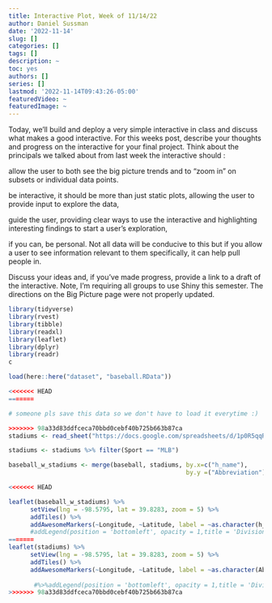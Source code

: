 ```yaml
---
title: Interactive Plot, Week of 11/14/22
author: Daniel Sussman
date: '2022-11-14'
slug: []
categories: []
tags: []
description: ~
toc: yes
authors: []
series: []
lastmod: '2022-11-14T09:43:26-05:00'
featuredVideo: ~
featuredImage: ~
---
```


Today, we’ll build and deploy a very simple interactive in class and discuss what makes a good interactive.
For this weeks post, describe your thoughts and progress on the interactive for your final project. Think about the principals we talked about from last week the interactive should :

allow the user to both see the big picture trends and to “zoom in” on subsets or individual data points.

be interactive, it should be more than just static plots, allowing the user to provide input to explore the data,

guide the user, providing clear ways to use the interactive and highlighting interesting findings to start a user’s exploration,

if you can, be personal. Not all data will be conducive to this but if you allow a user to see information relevant to them specifically, it can help pull people in.

Discuss your ideas and, if you’ve made progress, provide a link to a draft of the interactive. Note, I’m requiring all groups to use Shiny this semester. The directions on the Big Picture page were not properly updated.

```r
library(tidyverse)
library(rvest)
library(tibble)
library(readxl)
library(leaflet)
library(dplyr)
library(readr)
c

load(here::here("dataset", "baseball.RData"))

<<<<<<< HEAD
=======

# someone pls save this data so we don't have to load it everytime :)

>>>>>>> 98a33d83ddfceca70bbd0cebf40b725b663b87ca
stadiums <- read_sheet("https://docs.google.com/spreadsheets/d/1p0R5qqR7XjoRG2mR5E1D_trlygHSqMOUdMgMpzq0gjU/htmlview")

stadiums <- stadiums %>% filter(Sport == "MLB")

baseball_w_stadiums <- merge(baseball, stadiums, by.x=c("h_name"), 
                                                 by.y =("Abbreviation")) 

<<<<<<< HEAD

leaflet(baseball_w_stadiums) %>% 
      setView(lng = -98.5795, lat = 39.8283, zoom = 5) %>% 
      addTiles() %>% 
      addAwesomeMarkers(~Longitude, ~Latitude, label = ~as.character(h_name)) #%>%
      #addLegend(position = 'bottomleft', opacity = 1,title = 'Divisions')
=======
leaflet(stadiums) %>% 
      setView(lng = -98.5795, lat = 39.8283, zoom = 5) %>% 
      addTiles() %>% 
      addAwesomeMarkers(~Longitude, ~Latitude, label = ~as.character(Abbreviation)) 
                        
       #%>%addLegend(position = 'bottomleft', opacity = 1,title = 'Divisions')
>>>>>>> 98a33d83ddfceca70bbd0cebf40b725b663b87ca

    
```

